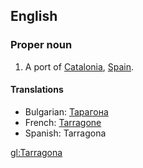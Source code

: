 ==English==

===Proper noun===

# A port of [[Catalonia]], [[Spain]].

====Translations====

*Bulgarian: [[Тарагона]]
*French: [[Tarragone]]
*Spanish: Tarragona

[[gl:Tarragona]]